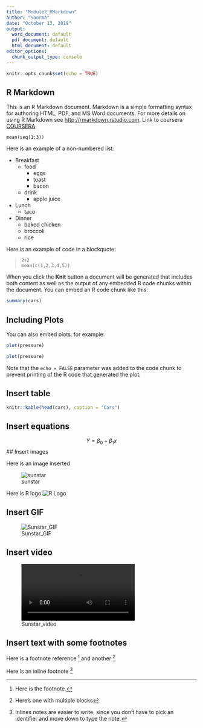```yaml
---
title: "Module2_RMarkdown"
author: "Soorma"
date: "October 13, 2018"
output:
  word_document: default
  pdf_document: default
  html_document: default
editor_options:
  chunk_output_type: console
---
```


```r
knitr::opts_chunk$set(echo = TRUE)
```

## R Markdown

This is an R Markdown document. Markdown is a simple formatting syntax for authoring HTML, PDF, and MS Word documents. For more details on using R Markdown see <http://rmarkdown.rstudio.com>.
Link to coursera [COURSERA](https://www.coursera.org/learn/reproducible-templates-analysis/lecture/61zBa/r-markdown-syntax)

```
mean(seq(1:3))
```

Here is an example of a non-numbered list:

* Breakfast
    - food
        + eggs
        + toast
        + bacon
    - drink
        + apple juice
* Lunch
    - taco
* Dinner
    - baked chicken
    - broccoli
    - rice
    
Here is an example of code in a blockquote:

>     2+2
>     mean(c(1,2,3,4,5))


When you click the **Knit** button a document will be generated that includes both content as well as the output of any embedded R code chunks within the document. You can embed an R code chunk like this:

```r
summary(cars)
```

## Including Plots

You can also embed plots, for example:

```r
plot(pressure)
```

```r
plot(pressure)
```
Note that the `echo = FALSE` parameter was added to the code chunk to prevent printing of the R code that generated the plot.

## Insert table
```r
knitr::kable(head(cars), caption = "Cars")
```

## Insert equations
$$ Y=\beta_0+ \beta_1x $$
## Insert images

Here is an image inserted

![sunstar](sunstar.png)

Here is R logo
![R Logo](https://www.r-project.org/logo/Rlogo.svg)

## Insert GIF

![Sunstar_GIF](sunstar.gif)

## Insert video

![Sunstar_video](sunstar.mp4)

## Insert text with some footnotes

Here is a footnote reference [^1] and another [^longnote]

Here is an inline footnote ^[Inlines notes are easier to write, since you don't have to pick an identifier and move down to type the note.]

[^1]: Here is the footnote.
[^longnote]: Here's one with multiple blocks
